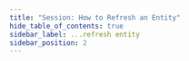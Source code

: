 ```yaml
---
title: "Session: How to Refresh an Entity"
hide_table_of_contents: true
sidebar_label: ...refresh entity
sidebar_position: 2
---
```





<LanguageSwitcher supportedLanguages={supportedLanguages} />

<LanguageContent language="csharp">
   <RefreshEntityCsharp />
</LanguageContent>

<LanguageContent language="java">
   <RefreshEntityJava />
</LanguageContent>

<LanguageContent language="python">
   <RefreshEntityPython />
</LanguageContent>

<LanguageContent language="php">
   <RefreshEntityPhp />
</LanguageContent>

<LanguageContent language="nodejs">
   <RefreshEntityNodejs />
</LanguageContent>


<!---
### Session
- [What is a Session and How Does it Work](../../../client-api/session/what-is-a-session-and-how-does-it-work)
- [Clear a Session](../../../client-api/session/how-to/clear-a-session)
- [Evict Entity From a Session](../../../client-api/session/how-to/evict-entity-from-a-session)
- [How to Check if Entity has Changed](../../../client-api/session/how-to/check-if-entity-has-changed)


-->
